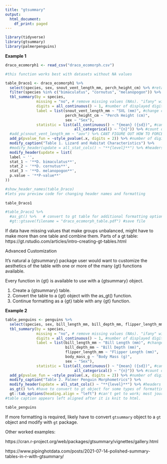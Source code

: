 ```yaml
---
title: "gtsummary"
output:
  html_document:
    df_print: paged
---
```

```r
library(tidyverse)
library(gtsummary)
library(palmerpenguins)
```

**Example 1**

```r
draco_ecomorph1 <- read_csv("draco_ecomorph.csv")
```

```r
#this function works best with datasets without NA values

table_Draco1 <- draco_ecomorph1 %>%
  select(species, sex, snout_vent_length_mm, perch_height_cm) %>% #retain variables used in summaries
  filter(species %in% c("bimaculatus", "cornutus", "melanopogon")) %>%
  tbl_summary(by = species,
              missing = "no", # remove missing values (NAs). "ifany" will include a missing values row in table.
              digits = all_continuous() ~ 1, #number of displayed digits for continuous variables
              label = list(snout_vent_length_mm ~ "SVL (mm)", #change column labels in table
                           perch_height_cm ~ "Perch Height (cm)",
                           sex ~ "Sex"),
              statistic = list(all_continuous() ~ "{mean} ({sd})", #can use any character for parentheses
                               all_categorical() ~ "{n}")) %>% #count obs. for categorical variables
  #add_p(snout_vent_length_mm ~ "aov") %>% CANT FIGURE OUT HOW TO FORCE ANOVA
  add_p(pvalue_fun = ~style_pvalue(.x, digits = 2)) %>% #number of digits displayed for p-values
  modify_caption("Table 1. Lizard and Habitat Characteristics") %>%
  #modify_header(update = all_stat_cols() ~ "**{level}**") %>% #headers to only contain species name
  modify_header(update = list(
  label ~ '',
  stat_1 ~ '**D. bimaculatus**',
  stat_2 ~ '**D. cornutus**',
  stat_3 ~ '**D. melanopogon**',
  p.value ~ '**P-value**'
))

#show_header_names(table_Draco) 
#lets you preview code for changing header names and formatting  
                
table_Draco1
```

```r
#table_Draco1 %>% 
  #as_gt() %>%   # convert to gt table for additional formatting options and saving
  #gt::gtsave(filename = "draco_ecomorph_table.pdf") #save file
```
If data have missing values that make groups unbalanced, might have to make more than one table and combine them.
Parts of a gt table: https://gt.rstudio.com/articles/intro-creating-gt-tables.html

Advanced Customization

It's natural a {gtsummary} package user would want to customize the aesthetics of the table with one or more of the many {gt} functions available.

Every function in {gt} is available to use with a {gtsummary} object.

1. Create a {gtsummary} table.
2. Convert the table to a {gt} object with the as_gt() function.
3. Continue formatting as a {gt} table with any {gt} function.

**Example 2**

```r
table_penguins <- penguins %>%
  select(species, sex, bill_length_mm, bill_depth_mm, flipper_length_mm, body_mass_g) %>% #retain variables used in summaries
  tbl_summary(by = species,
              missing = "no", # remove missing values (NAs). "ifany" will include a missing values row in table.
              digits = all_continuous() ~ 1, #number of displayed digits for continuous variables
              label = list(bill_length_mm ~ "Bill Length (mm)", #change column labels in table
                           bill_depth_mm ~ "Bill Depth (mm)",
                           flipper_length_mm ~ "Flipper Length (mm)",
                           body_mass_g ~ "Body Mass (g)",
                           sex ~ "Sex"),
              statistic = list(all_continuous() ~ "{mean} ({sd})", #can use any character for parentheses
                               all_categorical() ~ "{n}")) %>% #count obs. for categorical variables
  add_p(pvalue_fun = ~style_pvalue(.x, digits = 2)) %>% #number of digits displayed for p-values
  modify_caption("Table 2. Palmer Penguin Morphometrics") %>%
  modify_header(update = all_stat_cols() ~ "**{level}**") %>% #headers to only contain species name
  as_gt() %>% #have to convert to gt object for some types of formatting
  gt::tab_options(heading.align = "left") #can't get to work; most journals want table caption separate anyway
#table caption appears left aligned after it is knit to html.

table_penguins
```
If more formatting is required, likely have to convert `gtsummary` object to a `gt` object and modify with `gt` package.

Other worked examples:

https://cran.r-project.org/web/packages/gtsummary/vignettes/gallery.html

https://www.pipinghotdata.com/posts/2021-07-14-polished-summary-tables-in-r-with-gtsummary/


